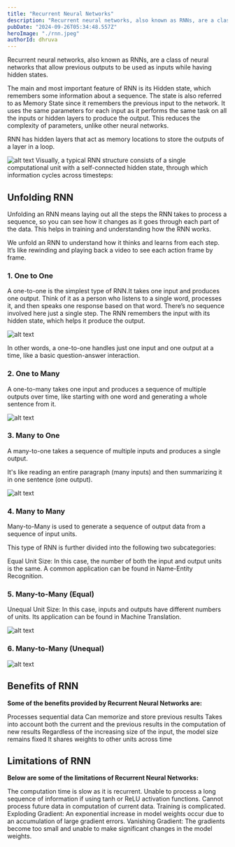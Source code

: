 ```yaml
---
title: "Recurrent Neural Networks"
description: "Recurrent neural networks, also known as RNNs, are a class of neural networks that allow previous outputs to be used as inputs while having hidden states."
pubDate: "2024-09-26T05:34:48.557Z"
heroImage: "./rnn.jpeg"
authorId: dhruva
---
```


Recurrent neural networks, also known as RNNs, are a class of neural networks that allow previous outputs to be used as inputs while having hidden states.

The main and most important feature of RNN is its Hidden state, which remembers some information about a sequence. The state is also referred to as Memory State since it remembers the previous input to the network. It uses the same parameters for each input as it performs the same task on all the inputs or hidden layers to produce the output. This reduces the complexity of parameters, unlike other neural networks.

RNN has hidden layers that act as memory locations to store the outputs of a layer in a loop.

![alt text](https://i.imgur.com/b3jLxzi.png)
Visually, a typical RNN structure consists of a single computational unit with a self-connected hidden state, through which information cycles across timesteps:

## Unfolding RNN

Unfolding an RNN means laying out all the steps the RNN takes to process a sequence, so you can see how it changes as it goes through each part of the data. This helps in training and understanding how the RNN works.

We unfold an RNN to understand how it thinks and learns from each step. It’s like rewinding and playing back a video to see each action frame by frame.

### 1. One to One

A one-to-one is the simplest type of RNN.It takes one input and produces one output. Think of it as a person who listens to a single word, processes it, and then speaks one response based on that word. There’s no sequence involved here just a single step. The RNN remembers the input with its hidden state, which helps it produce the output.

![alt text](one-to-one.png)

In other words, a one-to-one handles just one input and one output at a time, like a basic question-answer interaction.

### 2. One to Many

A one-to-many takes one input and produces a sequence of multiple outputs over time, like starting with one word and generating a whole sentence from it.

![alt text](one-to-many.png)

### 3. Many to One

A many-to-one takes a sequence of multiple inputs and produces a single output.

It's like reading an entire paragraph (many inputs) and then summarizing it in one sentence (one output).

![alt text](many-to-one.png)

### 4. Many to Many

Many-to-Many is used to generate a sequence of output data from a sequence of input units.

This type of RNN is further divided into ﻿the following two subcategories:

Equal Unit Size: In this case, the number of both the input and output units is the same. A common application can be found in Name-Entity Recognition.

### 5. Many-to-Many (Equal)

Unequal Unit Size: In this case, inputs and outputs have different numbers of units. Its application can be found in Machine Translation.

![alt text](many-to-many-equal.png)

### 6. Many-to-Many (Unequal)

![alt text](many-to-many-equal.png)

## Benefits of RNN

**Some of the benefits provided by Recurrent Neural Networks are:**

Processes sequential data
Can memorize and store previous results
Takes into account both the current and the previous results in the computation of new results
Regardless of the increasing size of the input, the model size remains fixed
It shares weights to other units across time

## Limitations of RNN

**Below are some of the limitations of Recurrent Neural Networks:**

The computation time is slow as it is recurrent.
Unable to process a long sequence of information if using tanh or ReLU activation functions.
Cannot process future data in computation of current data.
Training is complicated.
Exploding Gradient: An exponential increase in model weights occur due to an accumulation of large gradient errors.
Vanishing Gradient: The gradients become too small and unable to make significant changes in the model weights.
